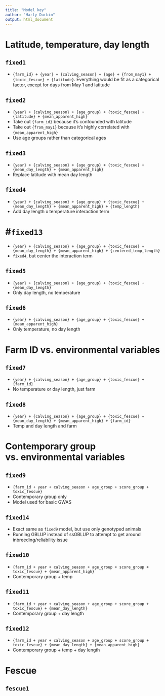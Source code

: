```yaml
---
title: "Model key"
author: "Harly Durbin"
output: html_document
---
```


# Latitude, temperature, day length

## `fixed1`

* `{farm_id} + {year} + {calving_season} + {age} + {from_may1} + {toxic_fescue} + {latitude}`. Everything would be fit as a categorical factor, except for days from May 1 and latitude

## `fixed2`

* `{year} + {calving_season} + {age_group} + {toxic_fescue} + {latitude} + {mean_apparent_high}`
* Take out `{farm_id}` because it's confounded with latitude
* Take out `{from_may1}` because it's highly correlated with `{mean_apparent_high}`
* Use age groups rather than categorical ages

## `fixed3`

* `{year} + {calving_season} + {age_group} + {toxic_fescue} + {mean_day_length} + {mean_apparent_high}`
* Replace latitude with mean day length

## `fixed4`

* `{year} + {calving_season} + {age_group} + {toxic_fescue} + {mean_day_length} + {mean_apparent_high} + {temp_length}`
* Add day length x temperature interaction term

# #`fixed13`

* `{year} + {calving_season} + {age_group} + {toxic_fescue} + {mean_day_length} + {mean_apparent_high} + {centered_temp_length}`
* `fixed4`, but center the interaction term

## `fixed5`

* `{year} + {calving_season} + {age_group} + {toxic_fescue} + {mean_day_length}`
* Only day length, no temperature

## `fixed6`

* `{year} + {calving_season} + {age_group} + {toxic_fescue} + {mean_apparent_high}`
* Only temperature, no day length

# Farm ID vs. environmental variables

## `fixed7`

* `{year} + {calving_season} + {age_group} + {toxic_fescue} + {farm_id}`
* No temperature or day length, just farm

## `fixed8`

* `{year} + {calving_season} + {age_group} + {toxic_fescue} + {mean_day_length} + {mean_apparent_high} + {farm_id}`
* Temp and day length and farm
    
# Contemporary group vs. environmental variables

## `fixed9`

* `{farm_id + year + calving_season + age_group + score_group + toxic_fescue}`
* Contemporary group only
* Model used for basic GWAS

## `fixed14`

* Exact same as `fixed9` model, but use only genotyped animals
* Running GBLUP instead of ssGBLUP to attempt to get around inbreeding/reliability issue

## `fixed10`

* `{farm_id + year + calving_season + age_group + score_group + toxic_fescue} + {mean_apparent_high}`
* Contemporary group + temp

## `fixed11`

* `{farm_id + year + calving_season + age_group + score_group + toxic_fescue} + {mean_day_length}`
* Contemporary group + day length

## `fixed12`

* `{farm_id + year + calving_season + age_group + score_group + toxic_fescue} + {mean_day_length} + {mean_apparent_high}`
* Contemporary group + temp + day length

# Fescue

## `fescue1`

